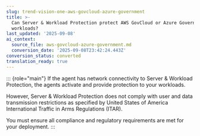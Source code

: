 ```yaml
---
slug: trend-vision-one-aws-govcloud-azure-government
title: >-
  Can Server & Workload Protection protect AWS GovCloud or Azure Government
  workloads?
last_updated: '2025-09-08'
ai_context:
  source_file: aws-govcloud-azure-government.md
  conversion_date: '2025-09-08T23:42:24.443Z'
conversion_status: converted
translation_ready: true
---
```


::: {role="main"}
If the agent has network connectivity to Server & Workload Protection, the agents activate and provide protection to your workloads.

However, Server & Workload Protection does not comply with user and data transmission restrictions as specified by United States of America International Traffic in Arms Regulations (ITAR).

You must ensure all compliance and regulatory requirements are met for your deployment.
:::
